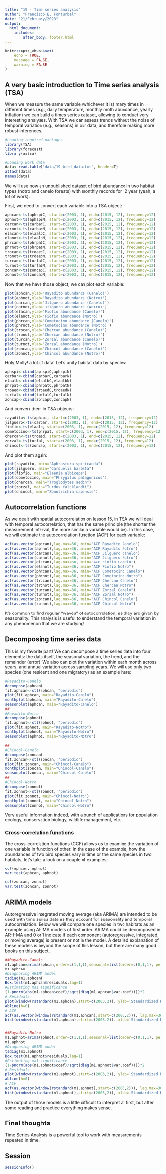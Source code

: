 ```yaml
---
title: "19 - Time series analysis"
author: "Francisco E. Fonturbel"
date: "21/February/2023"
output: 
  html_document:
    includes:
        after_body: footer.html
---
```


```r
knitr::opts_chunk$set(
	echo = TRUE,
	message = FALSE,
	warning = FALSE
)
```

## A very basic introduction to Time series analysis (TSA)

When we measure the same variable (whichever it is) many times in different times (e.g., daily temperature, monthly moth abundance, yearly inflation) we can build a times series dataset, allowing to conduct very interesting analyses. With TSA we can assess trends without the noise of temporal variation (e.g., seasons) in our data, and therefore making more robust inferences.


```r
#Loading required packages
library(TSA)
library(forecast)
library(astsa)

#Loading work data
data<-read.table("data/19_bird_data.txt", header=T)
attach(data)
names(data)
```

We will use now an unpublished dataset of bird abundance in two habitat types (notro and canelo forests) with monthly records for 12 year (yeah, a lot of work).

First, we need to convert each variable into a TSA object:

```r
aphcan<-ts(aphspiC, start=c(2003, 1), end=c(2015, 12), frequency=12)
aphnot<-ts(aphspiN, start=c(2003, 1), end=c(2015, 12), frequency=12)
carcan<-ts(carbarC, start=c(2003, 1), end=c(2015, 12), frequency=12)
carnot<-ts(carbarN, start=c(2003, 1), end=c(2015, 12), frequency=12)
elacan<-ts(elaalbC, start=c(2003, 1), end=c(2015, 12), frequency=12)
elanot<-ts(elaalbN, start=c(2003, 1), end=c(2015, 12), frequency=12)
phrcan<-ts(phrpatC, start=c(2003, 1), end=c(2015, 12), frequency=12)
phrnot<-ts(phrpatN, start=c(2003, 1), end=c(2015, 12), frequency=12)
trocan<-ts(troaedC, start=c(2003, 1), end=c(2015, 12), frequency=12)
tronot<-ts(troaedN, start=c(2003, 1), end=c(2015, 12), frequency=12)
turcan<-ts(turfalC, start=c(2003, 1), end=c(2015, 12), frequency=12)
turnot<-ts(turfalN, start=c(2003, 1), end=c(2015, 12), frequency=12)
zoncan<-ts(zoncapC, start=c(2003, 1), end=c(2015, 12), frequency=12)
zonnot<-ts(zoncapN, start=c(2003, 1), end=c(2015, 12), frequency=12)
```

Now that we have those object, we can plot each variable:

```r
plot(aphcan,ylab='Rayadito abundance (Canelo)')
plot(aphnot,ylab='Rayadito abundance (Notro)')
plot(carcan,ylab='Jilguero abundance (Canelo)')
plot(carnot,ylab='Jilguero abundance (Notro)')
plot(elacan,ylab='Fiofio abundance (Canelo)')
plot(elanot,ylab='Fiofio abundance (Notro)')
plot(phrcan,ylab='Cometocino abundance (Canelo)')
plot(phrnot,ylab='Cometocino abundance (Notro)')
plot(trocan,ylab='Chercan abundance (Canelo)')
plot(tronot,ylab='Chercan abundance (Notro)')
plot(turcan,ylab='Zorzal abundance (Canelo)')
plot(turnot,ylab='Zorzal abundance (Notro)')
plot(zoncan,ylab='Chincol abundance (Canelo)')
plot(zonnot,ylab='Chincol abundance (Notro)')
```

Holy Molly! a lot of data! Let's unify habitat data by species:

```r
aphspi<-cbind(aphspiC,aphspiN)
carbar<-cbind(carbarC,carbarN)
elaalb<-cbind(elaalbC,elaalbN)
phrpat<-cbind(phrpatC,phrpatN)
troaed<-cbind(troaedC,troaedN)
turfal<-cbind(turfalC,turfalN)
zoncap<-cbind(zoncapC,zoncapN)
```

And convert them in TSA objects:

```r
rayadito<-ts(aphspi, start=c(2003, 1), end=c(2015, 12), frequency=12)
jilguero<-ts(carbar, start=c(2003, 1), end=c(2015, 12), frequency=12)
fiofio<-ts(elaalb, start=c(2003, 1), end=c(2015, 12), frequency=12)
cometocino<-ts(phrpat, start=c(2003, 1), end=c(2015, 12), frequency=12)
chercan<-ts(troaed, start=c(2003, 1), end=c(2015, 12), frequency=12)
zorzal<-ts(turfal, start=c(2003, 1), end=c(2015, 12), frequency=12)
chincol<-ts(zoncap, start=c(2003, 1), end=c(2015, 12), frequency=12)
```

And plot them again:

```r
plot(rayadito, main="Aphrastura spinicauda")
plot(jilguero, main="Carduelis barbata")
plot(fiofio, main="Elaenia albiceps")
plot(cometocino, main="Phrygilus patagonicus")
plot(chercan, main="Troglodytes aedon")
plot(zorzal, main="Turdus falcklandii")
plot(chincol, main="Zonotrichia capensis")
```


## Autocorrelation functions

As we dealt with spatial autocorrelation on lesson 15, in TSA we will deal with temporal autocorrelation, that has the same principle (the shorter the measurement interval, the more similar a variable would be). In this case, we will estimate the autocorrelation function (ACF) for each variable:

```r
acf(as.vector(aphcan),lag.max=36, main="ACF Rayadito Canelo")
acf(as.vector(aphnot),lag.max=36, main="ACF Rayadito Notro")
acf(as.vector(carcan),lag.max=36, main="ACF Jilguero Canelo")
acf(as.vector(carnot),lag.max=36, main="ACF Jilguero Notro")
acf(as.vector(elacan),lag.max=36, main="ACF Fiofio Canelo")
acf(as.vector(elanot),lag.max=36, main="ACF Fiofio Notro")
acf(as.vector(phrcan),lag.max=36, main="ACF Cometocino Canelo")
acf(as.vector(phrnot),lag.max=36, main="ACF Cometocino Notro")
acf(as.vector(trocan),lag.max=36, main="ACF Chercan Canelo")
acf(as.vector(tronot),lag.max=36, main="ACF Chercan Notro")
acf(as.vector(turcan),lag.max=36, main="ACF Zorzal Canelo")
acf(as.vector(turnot),lag.max=36, main="ACF Zorzal Notro")
acf(as.vector(zoncan),lag.max=36, main="ACF Chincol Canelo")
acf(as.vector(zonnot),lag.max=36, main="ACF Chincol Notro")
```

It's common to find regular "waves" of autocorrelation, as they are given by seasonality. This analysis is useful to understand the temporal variation in any phenomenon that we are studying!


## Decomposing time series data

This is my favorite part! We can decompose a time series data into four elements: the data itself, the seasonal variation, the trend, and the remainder (error). We also can plot the variation within each month across years, and annual variation across sampling years. We will use only two species (one resident and one migratory) as an example here:

```r
#Rayadito-Canelo
decompose(aphcan)
fit.aphcan<-stl(aphcan, "periodic")
plot(fit.aphcan, main="Rayadito-Canelo")
monthplot(aphcan, main="Rayadito-Canelo")
seasonplot(aphcan, main="Rayadito-Canelo")
##
#Rayadito-Notro
decompose(aphnot)
fit.aphnot<-stl(aphnot, "periodic")
plot(fit.aphnot, main="Rayadito-Notro")
monthplot(aphnot, main="Rayadito-Notro")
seasonplot(aphnot, main="Rayadito-Notro")

##
#Chincol-Canelo
decompose(zoncan)
fit.zoncan<-stl(zoncan, "periodic")
plot(fit.zoncan, main="Chincol-Canelo")
monthplot(zoncan, main="Chincol-Canelo")
seasonplot(zoncan, main="Chincol-Canelo")
##
#Chincol-Notro
decompose(zonnot)
fit.zonnot<-stl(zonnot, "periodic")
plot(fit.zonnot, main="Chincol-Notro")
monthplot(zonnot, main="Chincol-Notro")
seasonplot(zonnot, main="Chincol-Notro")
```

Very useful information indeed, with a bunch of applications for population ecology, conservation biology, wildlife management, etc.

### Cross-correlation functions

The cross-correlation functions (CCF) allows us to examine the variation of one variable in function of other. In the case of the example, how the abundances of two bird species vary in time or the same species in two habitats, let's take a look on a couple of examples:

```r
ccf(aphcan, aphnot)
var.test(aphcan, aphnot)

ccf(zoncan, zonnot)
var.test(zoncan, zonnot)
```


## ARIMA models

Autoregressive integrated moving average (aka ARIMA) are intended to be used with time series data as they account for seasonality and temporal autocorrelation. Below we will compare one species in two habitats as an example using ARIMA models of first order. ARIMA could be decomposed in AR-I-MA and 0 or 1 indicate if each component (autoregressive, integrated, or moving average) is present or not in the model. A detailed explanation of these models is beyond the scope of this lesson, but there are many good books on this subject.

```r
##Rayadito-Canelo
m1.aphcan=arima(aphcan,order=c(1,1,1),seasonal=list(order=c(0,1,1), period=12))
m1.aphcan
#Diagnosing ARIMA model
tsdiag(m1.aphcan)
Box.test(m1.aphcan$residuals,lag=1)
#Estimating ma1 significance
(1-pnorm(abs(m1.aphcan$coef)/sqrt(diag(m1.aphcan$var.coef))))*2
# Residuals
plot(window(rstandard(m1.aphcan),start=c(2003,2)), ylab='Standardized Residuals',type='o')
abline(h=0)
# ACF
acf(as.vector(window(rstandard(m1.aphcan),start=c(2003,2))), lag.max=36)
hist(window(rstandard(m1.aphcan),start=c(2003,2)), xlab='Standardized Residuals')


##Rayadito-Notro
m1.aphnot=arima(aphnot,order=c(1,1,1),seasonal=list(order=c(0,1,1), period=12))
m1.aphnot
#Diagnosing ARIMA model
tsdiag(m1.aphnot)
Box.test(m1.aphnot$residuals,lag=1)
#Estimating ma1 significance
(1-pnorm(abs(m1.aphnot$coef)/sqrt(diag(m1.aphnot$var.coef))))*2
# Residuals
plot(window(rstandard(m1.aphnot),start=c(2003,2)), ylab='Standardized Residuals',type='o')
abline(h=0)
# ACF
acf(as.vector(window(rstandard(m1.aphnot),start=c(2003,2))), lag.max=36)
hist(window(rstandard(m1.aphnot),start=c(2003,2)), xlab='Standardized Residuals')
```

The output of those models is a little difficult to interpret at first, but after some reading and practice everything makes sense.


## Final thoughts

Time Series Analysis is a powerful tool to work with measurements repeated in time.


## Session

```r
sessionInfo()
```